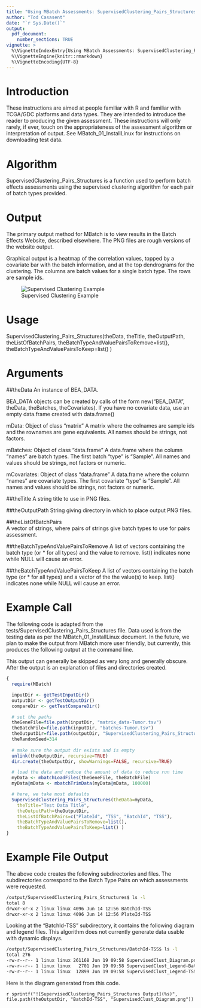 ```yaml
---
title: "Using MBatch Assessments: SupervisedClustering_Pairs_Structures"
author: "Tod Casasent"
date: "`r Sys.Date()`"
output: 
  pdf_document:
    number_sections: TRUE
vignette: >
  %\VignetteIndexEntry{Using MBatch Assessments: SupervisedClustering_Pairs_Structures}
  %\VignetteEngine{knitr::rmarkdown}
  %\VignetteEncoding{UTF-8}
---
```


# Introduction

These instructions are aimed at people familiar with R and familiar with TCGA/GDC platforms and data types. They are intended to introduce the reader to producing the given assessment. These instructions will only rarely, if ever, touch on the appropriateness of the assessment algorithm or interpretation of output. See MBatch_01_InstallLinux for instructions on downloading test data.

# Algorithm

SupervisedClustering_Pairs_Structures is a function used to perform batch effects assessments using the supervised clustering algorithm for each pair of batch types provided.

# Output

The primary output method for MBatch is to view results in the Batch Effects Website, described elsewhere. The PNG files are rough versions of the website output.

Graphical output is a heatmap of the correlation values, topped by a covariate bar with the batch information, and at the top dendrograms for the clustering. The columns are batch values for a single batch type. The rows are sample ids.

![Supervised Clustering Example](supervised_clustering.png)

# Usage

SupervisedClustering_Pairs_Structures(theData, theTitle, theOutputPath,
theListOfBatchPairs,
theBatchTypeAndValuePairsToRemove=list(),
theBatchTypeAndValuePairsToKeep=list() )

# Arguments

##theData
An instance of BEA_DATA.

BEA_DATA objects can be created by calls of the form new("BEA_DATA", theData, theBatches, theCovariates). If you have no covariate data, use an empty data.frame created with data.frame()

mData:
Object of class "matrix" A matrix where the colnames are sample ids and the rownames are gene equivalents. All names should be strings, not factors.

mBatches:
Object of class "data.frame" A data.frame where the column "names" are batch types. The first batch "type" is "Sample". All names and values should be strings, not factors or numeric.

mCovariates:
Object of class "data.frame" A data.frame where the column "names" are covariate types. The first covariate "type" is "Sample". All names and values should be strings, not factors or numeric.

##theTitle
A string title to use in PNG files.

##theOutputPath
String giving directory in which to place output PNG files.

##theListOfBatchPairs	
A vector of strings, where pairs of strings give batch types to use for pairs
assessment.

##theBatchTypeAndValuePairsToRemove
A list of vectors containing the batch type (or * for all types)
and the value to remove. list() indicates none while NULL will cause an error.

##theBatchTypeAndValuePairsToKeep
A list of vectors containing the batch type (or * for all types)
and a vector of the the value(s) to keep. list() indicates none while NULL
will cause an error.

# Example Call

The following code is adapted from the tests/SupervisedClustering_Pairs_Structures file. Data used is from the testing data as per the MBatch_01_InstallLinux document. In the future, we plan to make the output from MBatch more user friendly, but currently, this produces the following output at the command line.

This output can generally be skipped as very long and generally obscure.
After the output is an explanation of files and directories created.

```r
{
  require(MBatch)

  inputDir <- getTestInputDir()
  outputDir <- getTestOutputDir()
  compareDir <- getTestCompareDir()

  # set the paths
  theGeneFile=file.path(inputDir, "matrix_data-Tumor.tsv")
  theBatchFile=file.path(inputDir, "batches-Tumor.tsv")
  theOutputDir=file.path(outputDir, "SupervisedClustering_Pairs_Structures")
  theRandomSeed=314
  
  # make sure the output dir exists and is empty
  unlink(theOutputDir, recursive=TRUE)
  dir.create(theOutputDir, showWarnings=FALSE, recursive=TRUE)

  # load the data and reduce the amount of data to reduce run time
  myData <- mbatchLoadFiles(theGeneFile, theBatchFile)
  myData@mData <- mbatchTrimData(myData@mData, 100000)

  # here, we take most defaults
  SupervisedClustering_Pairs_Structures(theData=myData, 
    theTitle="Test Data Title", 
    theOutputPath=theOutputDir,
    theListOfBatchPairs=c("PlateId", "TSS", "BatchId", "TSS"),
    theBatchTypeAndValuePairsToRemove=list(),
    theBatchTypeAndValuePairsToKeep=list() )
}
```

# Example File Output

The above code creates the following subdirectories and files. The subdirectories correspond to the Batch Type Pairs on which assessments were requested.

```bash
/output/SupervisedClustering_Pairs_Structures$ ls -l
total 8
drwxr-xr-x 2 linux linux 4096 Jun 14 12:56 BatchId-TSS
drwxr-xr-x 2 linux linux 4096 Jun 14 12:56 PlateId-TSS
```

Looking at the "BatchId-TSS" subdirectory, it contains the following diagram and legend files.
This algorithm does not currently generate data usable with dynamic displays.

```bash
/output/SupervisedClustering_Pairs_Structures/BatchId-TSS$ ls -l
total 276
-rw-r--r-- 1 linux linux 261168 Jun 19 09:58 SupervisedClust_Diagram.png
-rw-r--r-- 1 linux linux   2701 Jun 19 09:58 SupervisedClust_Legend-BatchId.png
-rw-r--r-- 1 linux linux  12899 Jun 19 09:58 SupervisedClust_Legend-TSS.png
```

Here is the diagram generated from this code.

`r sprintf("![SupervisedClustering_Pairs_Structures Output](%s)", file.path(theOutputDir, "BatchId-TSS", "SupervisedClust_Diagram.png"))`
